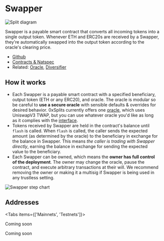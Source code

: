 
# Swapper

![Split diagram](./img/swapper_diagram.png)

Swapper is a payable smart contract that converts all incoming tokens into a
single output token. Whenever ETH and ERC20s are received by a Swapper, they're
automatically swapped into the output token according to the oracle's clearing
price.

- [Github](https://github.com/0xSplits/splits-swapper)
- [Contracts & Natspec](https://github.com/0xSplits/splits-swapper/tree/main/src)
- Related: [Oracle](https://github.com/0xSplits/splits-oracle),
  [Diversifier](/templates/diversifier)

## How it works

- Each Swapper is a payable smart contract with a specified beneficiary, output
  token (ETH or any ERC20), and oracle. The oracle is modular so be careful to
  **use a secure oracle** with sensible defaults & overrides for desired
  behavior. 0xSplits currently offers one
  [oracle](https://github.com/0xSplits/splits-oracle), which uses UniswapV3
  TWAP, but you can use whatever oracle you'd like as long as it complies with
  the
  [interface](https://github.com/0xSplits/splits-oracle/blob/main/src/interfaces/IOracle.sol).
- Tokens received by Swapper are held in the contract's balance until `flash` is
  called. When `flash` is called, the caller sends the expected amount (as
  determined by the oracle) to the beneficiary in exchange for the balance in
  Swapper. This means _the caller is trading with Swapper directly_, earning the
  balance in exchange for sending the expected value to the beneficiary.
- Each Swapper can be owned, which means the **owner has full control of the
  deployment**. The owner may change the oracle, pause the contract, and execute
  arbitrary transactions at their will. We recommend removing the owner or
  making it a multisig if Swapper is being used in any trustless setting.

![Swapper step chart](./img/swapper_sequence.png)

## Addresses

<Tabs items={['Mainnets', 'Testnets']}>

<Tab>

Coming soon

</Tab>

<Tab>

Coming soon

</Tab>

</Tabs>
